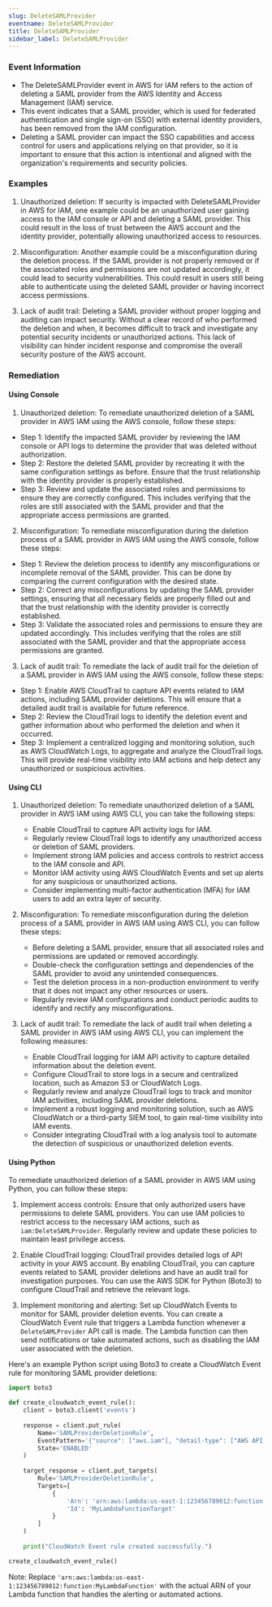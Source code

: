 ```yaml
--- 
slug: DeleteSAMLProvider
eventname: DeleteSAMLProvider
title: DeleteSAMLProvider
sidebar_label: DeleteSAMLProvider
---
```

                       
### Event Information

- The DeleteSAMLProvider event in AWS for IAM refers to the action of deleting a SAML provider from the AWS Identity and Access Management (IAM) service.
- This event indicates that a SAML provider, which is used for federated authentication and single sign-on (SSO) with external identity providers, has been removed from the IAM configuration.
- Deleting a SAML provider can impact the SSO capabilities and access control for users and applications relying on that provider, so it is important to ensure that this action is intentional and aligned with the organization's requirements and security policies.


### Examples

1. Unauthorized deletion: If security is impacted with DeleteSAMLProvider in AWS for IAM, one example could be an unauthorized user gaining access to the IAM console or API and deleting a SAML provider. This could result in the loss of trust between the AWS account and the identity provider, potentially allowing unauthorized access to resources.

2. Misconfiguration: Another example could be a misconfiguration during the deletion process. If the SAML provider is not properly removed or if the associated roles and permissions are not updated accordingly, it could lead to security vulnerabilities. This could result in users still being able to authenticate using the deleted SAML provider or having incorrect access permissions.

3. Lack of audit trail: Deleting a SAML provider without proper logging and auditing can impact security. Without a clear record of who performed the deletion and when, it becomes difficult to track and investigate any potential security incidents or unauthorized actions. This lack of visibility can hinder incident response and compromise the overall security posture of the AWS account.

### Remediation

#### Using Console

1. Unauthorized deletion: To remediate unauthorized deletion of a SAML provider in AWS IAM using the AWS console, follow these steps:

- Step 1: Identify the impacted SAML provider by reviewing the IAM console or API logs to determine the provider that was deleted without authorization.
- Step 2: Restore the deleted SAML provider by recreating it with the same configuration settings as before. Ensure that the trust relationship with the identity provider is properly established.
- Step 3: Review and update the associated roles and permissions to ensure they are correctly configured. This includes verifying that the roles are still associated with the SAML provider and that the appropriate access permissions are granted.

2. Misconfiguration: To remediate misconfiguration during the deletion process of a SAML provider in AWS IAM using the AWS console, follow these steps:

- Step 1: Review the deletion process to identify any misconfigurations or incomplete removal of the SAML provider. This can be done by comparing the current configuration with the desired state.
- Step 2: Correct any misconfigurations by updating the SAML provider settings, ensuring that all necessary fields are properly filled out and that the trust relationship with the identity provider is correctly established.
- Step 3: Validate the associated roles and permissions to ensure they are updated accordingly. This includes verifying that the roles are still associated with the SAML provider and that the appropriate access permissions are granted.

3. Lack of audit trail: To remediate the lack of audit trail for the deletion of a SAML provider in AWS IAM using the AWS console, follow these steps:

- Step 1: Enable AWS CloudTrail to capture API events related to IAM actions, including SAML provider deletions. This will ensure that a detailed audit trail is available for future reference.
- Step 2: Review the CloudTrail logs to identify the deletion event and gather information about who performed the deletion and when it occurred.
- Step 3: Implement a centralized logging and monitoring solution, such as AWS CloudWatch Logs, to aggregate and analyze the CloudTrail logs. This will provide real-time visibility into IAM actions and help detect any unauthorized or suspicious activities.

#### Using CLI

1. Unauthorized deletion: To remediate unauthorized deletion of a SAML provider in AWS IAM using AWS CLI, you can take the following steps:
   - Enable CloudTrail to capture API activity logs for IAM.
   - Regularly review CloudTrail logs to identify any unauthorized access or deletion of SAML providers.
   - Implement strong IAM policies and access controls to restrict access to the IAM console and API.
   - Monitor IAM activity using AWS CloudWatch Events and set up alerts for any suspicious or unauthorized actions.
   - Consider implementing multi-factor authentication (MFA) for IAM users to add an extra layer of security.

2. Misconfiguration: To remediate misconfiguration during the deletion process of a SAML provider in AWS IAM using AWS CLI, you can follow these steps:
   - Before deleting a SAML provider, ensure that all associated roles and permissions are updated or removed accordingly.
   - Double-check the configuration settings and dependencies of the SAML provider to avoid any unintended consequences.
   - Test the deletion process in a non-production environment to verify that it does not impact any other resources or users.
   - Regularly review IAM configurations and conduct periodic audits to identify and rectify any misconfigurations.

3. Lack of audit trail: To remediate the lack of audit trail when deleting a SAML provider in AWS IAM using AWS CLI, you can implement the following measures:
   - Enable CloudTrail logging for IAM API activity to capture detailed information about the deletion event.
   - Configure CloudTrail to store logs in a secure and centralized location, such as Amazon S3 or CloudWatch Logs.
   - Regularly review and analyze CloudTrail logs to track and monitor IAM activities, including SAML provider deletions.
   - Implement a robust logging and monitoring solution, such as AWS CloudWatch or a third-party SIEM tool, to gain real-time visibility into IAM events.
   - Consider integrating CloudTrail with a log analysis tool to automate the detection of suspicious or unauthorized deletion events.

#### Using Python

To remediate unauthorized deletion of a SAML provider in AWS IAM using Python, you can follow these steps:

1. Implement access controls: Ensure that only authorized users have permissions to delete SAML providers. You can use IAM policies to restrict access to the necessary IAM actions, such as `iam:DeleteSAMLProvider`. Regularly review and update these policies to maintain least privilege access.

2. Enable CloudTrail logging: CloudTrail provides detailed logs of API activity in your AWS account. By enabling CloudTrail, you can capture events related to SAML provider deletions and have an audit trail for investigation purposes. You can use the AWS SDK for Python (Boto3) to configure CloudTrail and retrieve the relevant logs.

3. Implement monitoring and alerting: Set up CloudWatch Events to monitor for SAML provider deletion events. You can create a CloudWatch Event rule that triggers a Lambda function whenever a `DeleteSAMLProvider` API call is made. The Lambda function can then send notifications or take automated actions, such as disabling the IAM user associated with the deletion.

Here's an example Python script using Boto3 to create a CloudWatch Event rule for monitoring SAML provider deletions:

```python
import boto3

def create_cloudwatch_event_rule():
    client = boto3.client('events')
    
    response = client.put_rule(
        Name='SAMLProviderDeletionRule',
        EventPattern='{"source": ["aws.iam"], "detail-type": ["AWS API Call via CloudTrail"], "detail": {"eventSource": ["iam.amazonaws.com"], "eventName": ["DeleteSAMLProvider"]}}',
        State='ENABLED'
    )
    
    target_response = client.put_targets(
        Rule='SAMLProviderDeletionRule',
        Targets=[
            {
                'Arn': 'arn:aws:lambda:us-east-1:123456789012:function:MyLambdaFunction',
                'Id': 'MyLambdaFunctionTarget'
            }
        ]
    )
    
    print("CloudWatch Event rule created successfully.")

create_cloudwatch_event_rule()
```

Note: Replace `'arn:aws:lambda:us-east-1:123456789012:function:MyLambdaFunction'` with the actual ARN of your Lambda function that handles the alerting or automated actions.


 